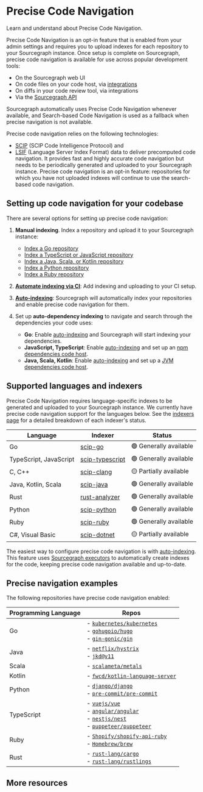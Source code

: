 # Precise Code Navigation

<p className="subtitle">Learn and understand about Precise Code Navigation.</p>

Precise Code Navigation is an opt-in feature that is enabled from your admin settings and requires you to upload indexes for each repository to your Sourcegraph instance. Once setup is complete on Sourcegraph, precise code navigation is available for use across popular development tools:

- On the Sourcegraph web UI
- On code files on your code host, via [integrations](/integration/)
- On diffs in your code review tool, via integrations
- Via the [Sourcegraph API](/api/graphql)

Sourcegraph automatically uses Precise Code Navigation whenever available, and Search-based Code Navigation is used as a fallback when precise navigation is not available.

Precise code navigation relies on the following technologies:

- [SCIP](https://github.com/sourcegraph/scip) (SCIP Code Intelligence Protocol) and
- [LSIF](https://github.com/Microsoft/language-server-protocol/blob/master/indexFormat/specification)
(Language Server Index Format) data to deliver precomputed code navigation. It provides fast and highly accurate code navigation but needs to be periodically generated and uploaded to your Sourcegraph instance. Precise code navigation is an opt-in feature: repositories for which you have not uploaded indexes will continue to use the search-based code navigation.

## Setting up code navigation for your codebase

There are several options for setting up precise code navigation:

1. **Manual indexing**. Index a repository and upload it to your Sourcegraph instance:

    - [Index a Go repository](/code_navigation/how-to/index_a_go_repository#manual-indexing)
    - [Index a TypeScript or JavaScript repository](/code_navigation/how-to/index_a_typescript_and_javascript_repository#manual-indexing)
    - [Index a Java, Scala, or Kotlin repository](https://sourcegraph.github.io/scip-java/docs/getting-started.html)
    - [Index a Python repository](https://sourcegraph.com/github.com/sourcegraph/scip-python)
    - [Index a Ruby repository](https://sourcegraph.com/github.com/sourcegraph/scip-ruby)

2. [**Automate indexing via CI**](/code_navigation/how-to/adding_lsif_to_workflows): Add indexing and uploading to your CI setup.
3. [**Auto-indexing**](/code_navigation/how-to/enable_auto_indexing): Sourcegraph will automatically index your repositories and enable precise code navigation for them.
4. Set up **auto-dependency indexing** to navigate and search through the dependencies your code uses:
    - **Go**: Enable [auto-indexing](/code_navigation/explanations/auto_indexing) and Sourcegraph will start indexing your dependencies.
    - **JavaScript, TypeScript**: Enable [auto-indexing](/code_navigation/explanations/auto_indexing) and set up an [npm dependencies code host](/integration/npm).
    - **Java, Scala, Kotlin**: Enable [auto-indexing](/code_navigation/explanations/auto_indexing) and set up a [JVM dependencies code host](/integration/jvm).

## Supported languages and indexers

Precise Code Navigation requires language-specific indexes to be generated and uploaded to your Sourcegraph instance. We currently have precise code navigation support for the languages below. See the [indexers page](/code_navigation/references/indexers) for a detailed breakdown of each indexer's status.

|        Language        |                                      Indexer                                      |        Status         |
| ---------------------- | --------------------------------------------------------------------------------- | --------------------- |
| Go                     | [scip-go](https://sourcegraph.com/github.com/sourcegraph/scip-go)                 | 🟢 Generally available |
| TypeScript, JavaScript | [scip-typescript](https://sourcegraph.com/github.com/sourcegraph/scip-typescript) | 🟢 Generally available |
| C, C++                 | [scip-clang](https://sourcegraph.com/github.com/sourcegraph/scip-clang)           | 🟡 Partially available |
| Java, Kotlin, Scala    | [scip-java](https://sourcegraph.com/github.com/sourcegraph/scip-java)             | 🟢 Generally available |
| Rust                   | [rust-analyzer](https://sourcegraph.com/github.com/rust-lang/rust-analyzer)       | 🟢 Generally available |
| Python                 | [scip-python](https://sourcegraph.com/github.com/sourcegraph/scip-python)         | 🟢 Generally available |
| Ruby                   | [scip-ruby](https://sourcegraph.com/github.com/sourcegraph/scip-ruby)             | 🟢 Generally available |
| C#, Visual Basic       | [scip-dotnet](https://github.com/sourcegraph/scip-dotnet)                         | 🟡 Partially available |

The easiest way to configure precise code navigation is with [auto-indexing](/code_navigation/explanations/auto_indexing). This feature uses [Sourcegraph executors](/admin/executors/) to automatically create indexes for the code, keeping precise code navigation available and up-to-date.

## Precise navigation examples

The following repositories have precise code navigation enabled:

| **Programming Language** |                                                                                                                                                                                                                                                                                                                                                                         **Repos**                                                                                                                                                                                                                                                                                                                                                                         |
| ------------------------ | --------------------------------------------------------------------------------------------------------------------------------------------------------------------------------------------------------------------------------------------------------------------------------------------------------------------------------------------------------------------------------------------------------------------------------------------------------------------------------------------------------------------------------------------------------------------------------------------------------------------------------------------------------------------------------------------------------------------------------------------------------- |
| Go                       | - [`kubernetes/kubernetes`](https://sourcegraph.com/github.com/kubernetes/kubernetes@f4abde9e57cc30efcc8f79c9ebd791d15f4164c4/-/blob/cmd/cloud-controller-manager/main.go?L45:2&popover=pinned) <br /> - [`gohugoio/hugo`](https://sourcegraph.com/github.com/gohugoio/hugo@d1278f696aa062950471587bf3dc4a1604cf5d5b/-/blob/common/hugo/hugo.go?L63:15&popover=pinned) <br /> - [`gin-gonic/gin`](https://sourcegraph.com/github.com/gin-gonic/gin@6de2245e6265a077326d13cb249378b2d27ad781/-/blob/routergroup.go?L33:6&popover=pinned) |
| Java                     | - [`netflix/hystrix`](https://sourcegraph.com/github.com/Netflix/Hystrix@3cb21589895e9f8f87cfcdbc9d96d9f63d48b848/-/blob/hystrix-core/src/main/java/com/netflix/hystrix/HystrixRequestCache.java?L77:40#tab=references) <br /> - [`jkd@v11`](https://sourcegraph.com/jdk@v11/-/blob/java.base/java/util/Iterator.java?L130:18#tab=references)                                                                                                                                                                                                                                                                                                                                                                                                             |
| Scala                     | - [`scalameta/metals`](https://sourcegraph.com/github.com/scalameta/metals@5bd656f19733903fc0c2ecee844548dad182f5a7/-/blob/metals/src/main/scala/scala/meta/metals/Main.scala?L46:20#tab=references)                                                                                                                                                                                                                                                                                                                                                                                                             |
| Kotlin                     | - [`fwcd/kotlin-language-server`](https://sourcegraph.com/github.com/fwcd/kotlin-language-server@1.3.0/-/blob/server/src/main/kotlin/org/javacs/kt/CompiledFile.kt?L22:7&popover=pinned)                                                                                                                                                                                                                                                                                                                                                                                                             |
| Python                     | - [`django/django`](https://sourcegraph.com/github.com/django/django@b2eff16806057095c7dd3daa9402ad615e51627f/-/blob/django/core/files/storage.py?L70:9&popover=pinned) <br /> - [`pre-commit/pre-commit`](https://sourcegraph.com/github.com/pre-commit/pre-commit@170335cbb63796761d592f8eacd66c78de8dd912/-/blob/pre_commit/languages/dart.py?L35:25&popover=pinned)                                                                                                                                                                                                                                                                                                                                                                                                             |
| TypeScript                     | - [`vuejs/vue`](https://sourcegraph.com/github.com/vuejs/vue@bf64c4da5ca516924d940bb29f3e59b0fa5863c9/-/blob/src/core/observer/index.ts?L68:3&popover=pinned) <br /> - [`angular/angular`](https://sourcegraph.com/github.com/angular/angular@bdf57ab14a310f6e6811d9f990cbbd3612bde538/-/blob/packages/core/src/interface/simple_change.ts?L18:14&popover=pinned) <br /> - [`nestjs/nest`](https://sourcegraph.com/github.com/nestjs/nest@d5b6e489209090544a4f39c4f4a716b9800ca6a8/-/blob/packages/microservices/listeners-controller.ts?L39:9&popover=pinned) <br /> - [`puppeteer/puppeteer`](https://sourcegraph.com/github.com/puppeteer/puppeteer@79e11985ba44b72b1ad6b8cd861fe316f1945e64/-/blob/src/common/Browser.ts?L54:11#tab=references)                                                                                                                                                                                                                                                                                                                                                                                                             |
| Ruby                     | - [`Shopify/shopify-api-ruby`](https://sourcegraph.com/github.com/Shopify/shopify-api-ruby@v11.1.0/-/blob/lib/shopify_api/auth/auth_scopes.rb?L23:33&popover=pinned) <br /> - [`Homebrew/brew`](https://sourcegraph.com/github.com/Homebrew/brew@3.5.9/-/blob/Library/Homebrew/utils/bottles.rb?L18:18&popover=pinned)                                                                                                                                                                                                                                                                                                                                                                                                             |
| Rust                     | - [`rust-lang/cargo`](https://sourcegraph.com/github.com/rust-lang/cargo/-/blob/src/cargo/core/compiler/compilation.rs?L15:12&popover=pinned#tab=references) <br /> - [`rust-lang/rustlings`](https://sourcegraph.com/github.com/rust-lang/rustlings@c923e7af73a91970d2e63e03babbca9cc0817551/-/blob/src/verify.rs?L147:15&popover=pinned)                                                                                                                                                                                                                                                                                                                                                                                                             |

## More resources

<QuickLinks>
    <QuickLink href="/code-search/code-navigation/writing_an_indexer" icon="installation" imgAlt="Code Navigation" title="Writing a SCIP indexer" description="Learn how you can write an indexer to emit SCIP with Sourcegraph." />
    <QuickLink href="/code-search/code-navigation/how-to/adding_lsif_to_workflows" icon="lightbulb" imgAlt="Code Navigation" title="Adding precise code navigation to CI/CD workflows" description="Learn how to add precise code navigation to CI/CD workflows to Sourcegraph." />
</QuickLinks>
